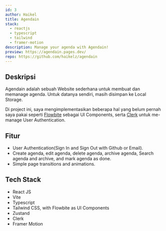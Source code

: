 ```yaml
---
id: 3
author: Haikel
title: Agendain
stack:
  - reactjs
  - typescript
  - tailwind
  - framer-motion
description: Manage your agenda with Agendain!
preview: https://agendain.pages.dev/
repo: https://github.com/haikelz/agendain
---
```


<LightboxImage
  src="https://ik.imagekit.io/haikelz/works/agendain.png?updatedAt=1682736956696"
  alt="agendain"
/>

## Deskripsi

Agendain adalah sebuah Website sederhana untuk membuat dan memanage agenda. Untuk datanya sendiri, masih disimpan ke Local Storage.

Di project ini, saya mengimplementasikan beberapa hal yang belum pernah saya pakai seperti [Flowbite](https://flowbite.com/) sebagai UI Components, serta [Clerk](https://clerk.com/) untuk me-manage User Authentication.

## Fitur

- User Authentication(Sign In and Sign Out with Github or Email).
- Create agenda, edit agenda, delete agenda, archive agenda, Search agenda and archive, and mark agenda as done.
- Simple page transitions and animations.

## Tech Stack

- React JS
- Vite
- Typescript
- Tailwind CSS, with Flowbite as UI Components
- Zustand
- Clerk
- Framer Motion
